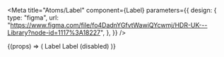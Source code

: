 

<Meta
  title="Atoms/Label"
  component={Label}
  parameters={{
    design: {
      type: "figma",
      url: "https://www.figma.com/file/fo4DadnYGfvtWawiQYcwmj/HDR-UK---Library?node-id=1117%3A18227",
    },
  }}
/>

<Canvas>
  <Story name="Basic">
    {(props) => (
      <Card>
        <CardBody>
          <Label {...props} mb={4}>
            Label
          </Label>
          <Label {...props} disabled>
            Label (disabled)
          </Label>
        </CardBody>
      </Card>
    )}
  </Story>
</Canvas>
